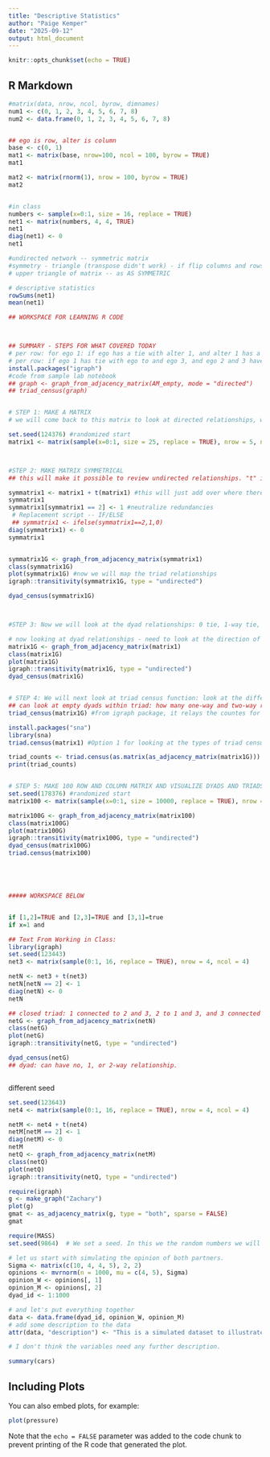 ```yaml
---
title: "Descriptive Statistics"
author: "Paige Kemper"
date: "2025-09-12"
output: html_document
---
```


```r
knitr::opts_chunk$set(echo = TRUE)
```

## R Markdown


```r

#matrix(data, nrow, ncol, byrow, dimnames)
num1 <- c(0, 1, 2, 3, 4, 5, 6, 7, 8)
num2 <- data.frame(0, 1, 2, 3, 4, 5, 6, 7, 8)


## ego is row, alter is column
base <- c(0, 1)
mat1 <- matrix(base, nrow=100, ncol = 100, byrow = TRUE)
mat1

mat2 <- matrix(rnorm(1), nrow = 100, byrow = TRUE)
mat2


#in class 
numbers <- sample(x=0:1, size = 16, replace = TRUE)
net1 <- matrix(numbers, 4, 4, TRUE)
net1
diag(net1) <- 0
net1

#undirected network -- symmetric matrix
#symmetry - triangle (transpose didn't work) - if flip columns and rows, will have the same matrix
# upper triangle of matrix -- as AS SYMMETRIC

# descriptive statistics
rowSums(net1)
mean(net1)

```


``` r
## WORKSPACE FOR LEARNING R CODE



## SUMMARY - STEPS FOR WHAT COVERED TODAY
# per row: for ego 1: if ego has a tie with alter 1, and alter 1 has a tie with alter 2, and alter 3 has a tie with 1
# per row: if ego 1 has tie with ego to and ego 3, and ego 2 and 3 have a tie XX 
install.packages("igraph")
#code from sample lab notebook
## graph <- graph_from_adjacency_matrix(AM_empty, mode = "directed")
## triad_census(graph)


# STEP 1: MAKE A MATRIX
# we will come back to this matrix to look at directed relationships, which is NOT symmetrical

set.seed(124376) #randomized start
matrix1 <- matrix(sample(x=0:1, size = 25, replace = TRUE), nrow = 5, ncol = 5)



#STEP 2: MAKE MATRIX SYMMETRICAL
## this will make it possible to review undirected relationships. "t" is a command for transpose. we next will look for the number of ties in an undirected network (and we will be looking at a transitive triad) 

symmatrix1 <- matrix1 + t(matrix1) #this will just add over where there are 1's, but it will be a bit redundant
symmatrix1
symmatrix1[symmatrix1 == 2] <- 1 #neutralize redundancies
 # Replacement script -- IF/ELSE
 ## symmatrix1 <- ifelse(symmatrix1==2,1,0) 
diag(symmatrix1) <- 0
symmatrix1


symmatrix1G <- graph_from_adjacency_matrix(symmatrix1) 
class(symmatrix1G)
plot(symmatrix1G) #now we will map the triad relationships
igraph::transitivity(symmatrix1G, type = "undirected")

dyad_census(symmatrix1G)



#STEP 3: Now we will look at the dyad relationships: 0 tie, 1-way tie, or mutual (2-way) tie.

# now looking at dyad relationships - need to look at the direction of the relationships. Number of ties in a directed network is not symmetrical. 
matrix1G <- graph_from_adjacency_matrix(matrix1)
class(matrix1G)
plot(matrix1G)
igraph::transitivity(matrix1G, type = "undirected")
dyad_census(matrix1G)


# STEP 4: We will next look at triad census function: look at the different types of triad relationships
## can look at empty dyads within triad: how many one-way and two-way relationships are there? how many are missing? 
triad_census(matrix1G) #from igraph package, it relays the countes for each of the 16 different configurations for directed networks but it doesn't actually say the type of configuration

install.packages("sna")
library(sna)
triad.census(matrix1) #Option 1 for looking at the types of triad census functions

triad_counts <- triad.census(as.matrix(as_adjacency_matrix(matrix1G))) #Option 2
print(triad_counts)


# STEP 5: MAKE 100 ROW AND COLUMN MATRIX AND VISUALIZE DYADS AND TRIADS BOOM
set.seed(178376) #randomized start
matrix100 <- matrix(sample(x=0:1, size = 10000, replace = TRUE), nrow = 100, ncol = 100)

matrix100G <- graph_from_adjacency_matrix(matrix100)
class(matrix100G)
plot(matrix100G)
igraph::transitivity(matrix100G, type = "undirected")
dyad_census(matrix100G)
triad.census(matrix100) 





##### WORKSPACE BELOW 


if [1,2]=TRUE and [2,3]=TRUE and [3,1]=true
if x=1 and 

## Text From Working in Class: 
library(igraph)
set.seed(123443)
net3 <- matrix(sample(0:1, 16, replace = TRUE), nrow = 4, ncol = 4)

netN <- net3 + t(net3)
netN[netN == 2] <- 1
diag(netN) <- 0
netN

## closed triad: 1 connected to 2 and 3, 2 to 1 and 3, and 3 connected to 1 and 2
netG <- graph_from_adjacency_matrix(netN)
class(netG)
plot(netG)
igraph::transitivity(netG, type = "undirected")

dyad_census(netG)
## dyad: can have no, 1, or 2-way relationship. 



```


different seed
``` r
set.seed(123643)
net4 <- matrix(sample(0:1, 16, replace = TRUE), nrow = 4, ncol = 4)

netM <- net4 + t(net4)
netM[netM == 2] <- 1
diag(netM) <- 0
netM
netQ <- graph_from_adjacency_matrix(netM)
class(netQ)
plot(netQ)
igraph::transitivity(netQ, type = "undirected")


```

``` r
require(igraph)
g <- make_graph("Zachary")
plot(g)
gmat <- as_adjacency_matrix(g, type = "both", sparse = FALSE)
gmat

```



``` r
require(MASS)
set.seed(9864)  # We set a seed. In this we the random numbers we will generate be the same and we thus end up with the same dataset. Please not that to be absolutely sure to get the same dataset, we need to run the same R version (and packages).

# let us start with simulating the opinion of both partners.
Sigma <- matrix(c(10, 4, 4, 5), 2, 2)
opinions <- mvrnorm(n = 1000, mu = c(4, 5), Sigma)
opinion_W <- opinions[, 1]
opinion_M <- opinions[, 2]
dyad_id <- 1:1000

# and let's put everything together
data <- data.frame(dyad_id, opinion_W, opinion_M)
# add some description to the data
attr(data, "description") <- "This is a simulated dataset to illustrate interdependencies of observations within dyads (i.e. heterosexual couples). The dataset is in wide-format: one row refers to one couple. Variables with \"_W\" refer to women,\"_M\" refer to men."

# I don't think the variables need any further description.

summary(cars)
```

## Including Plots

You can also embed plots, for example:

```r
plot(pressure)
```

Note that the `echo = FALSE` parameter was added to the code chunk to prevent printing of the R code that generated the plot.
